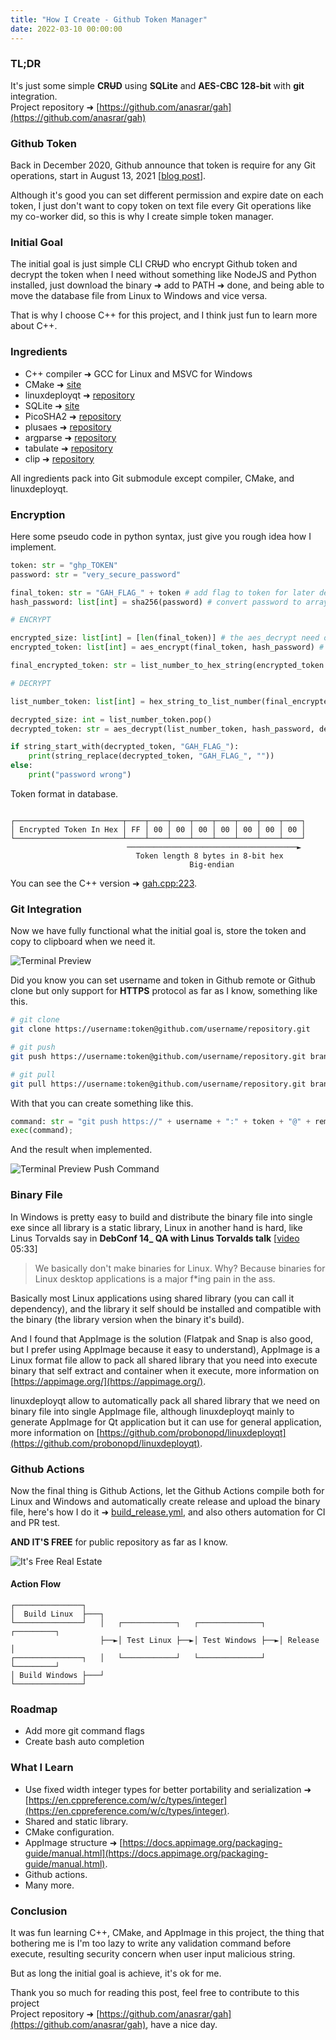 ```yaml
---
title: "How I Create - Github Token Manager"
date: 2022-03-10 00:00:00
---
```


### TL;DR

It's just some simple **CR~~U~~D** using **SQLite** and **AES-CBC 128-bit** with **git** integration.  
Project repository ➜ [https://github.com/anasrar/gah](https://github.com/anasrar/gah)

### Github Token

Back in December 2020, Github announce that token is require for any Git operations, start in August 13, 2021 [[blog post](https://github.blog/2020-12-15-token-authentication-requirements-for-git-operations/)].

Although it's good you can set different permission and expire date on each token, I just don't want to copy token on text file every Git operations like my co-worker did, so this is why I create simple token manager.

### Initial Goal

The initial goal is just simple CLI CR~~U~~D who encrypt Github token and decrypt the token when I need without something like NodeJS and Python installed, just download the binary ➜ add to PATH ➜ done, and being able to move the database file from Linux to Windows and vice versa.

That is why I choose C++ for this project, and I think just fun to learn more about C++.

### Ingredients

- C++ compiler ➜ GCC for Linux and MSVC for Windows
- CMake ➜ [site](https://cmake.org/)
- linuxdeployqt ➜ [repository](https://github.com/probonopd/linuxdeployqt)
- SQLite ➜ [site](https://www.sqlite.org/index.html)
- PicoSHA2 ➜ [repository](https://github.com/okdshin/PicoSHA2)
- plusaes ➜ [repository](https://github.com/kkAyataka/plusaes)
- argparse ➜ [repository](https://github.com/p-ranav/argparse)
- tabulate ➜ [repository](https://github.com/p-ranav/tabulate)
- clip ➜ [repository](https://github.com/dacap/clip)

All ingredients pack into Git submodule except compiler, CMake, and linuxdeployqt.

### Encryption

Here some pseudo code in python syntax, just give you rough idea how I implement.

```python
token: str = "ghp_TOKEN"
password: str = "very_secure_password"

final_token: str = "GAH_FLAG_" + token # add flag to token for later decrypt check
hash_password: list[int] = sha256(password) # convert password to array of number (0 - 255)

# ENCRYPT

encrypted_size: list[int] = [len(final_token)] # the aes_decrypt need original string length
encrypted_token: list[int] = aes_encrypt(final_token, hash_password) # encrypt final_token with hash_password, resulting array of number 0 - 255

final_encrypted_token: str = list_number_to_hex_string(encrypted_token + encrypted_size) # convert array number to hex string and store to database

# DECRYPT

list_number_token: list[int] = hex_string_to_list_number(final_encrypted_token)

decrypted_size: int = list_number_token.pop()
decrypted_token: str = aes_decrypt(list_number_token, hash_password, decrypted_size)

if string_start_with(decrypted_token, "GAH_FLAG_"):
    print(string_replace(decrypted_token, "GAH_FLAG_", ""))
else:
    print("password wrong")

```

Token format in database.

```text

┌────────────────────────┬────┬────┬────┬────┬────┬────┬────┬────┐
│ Encrypted Token In Hex │ FF │ 00 │ 00 │ 00 │ 00 │ 00 │ 00 │ 00 │
└────────────────────────┴────┴────┴────┴────┴────┴────┴────┴────┘
                          ──────────────────────────────────────►
                            Token length 8 bytes in 8-bit hex
                                        Big-endian
```

You can see the C++ version ➜ [gah.cpp:223](https://github.com/anasrar/gah/blob/ee1e0de5975a7fa6cbf84694d47b0c929401a3b7/src/gah.cpp#L223).

### Git Integration

Now we have fully functional what the initial goal is, store the token and copy to clipboard when we need it.

![Terminal Preview](/post_images/0.png "Terminal Preview")

Did you know you can set username and token in Github remote or Github clone but only support for **HTTPS** protocol as far as I know, something like this.

```bash
# git clone
git clone https://username:token@github.com/username/repository.git

# git push
git push https://username:token@github.com/username/repository.git branch

# git pull
git pull https://username:token@github.com/username/repository.git branch
```

With that you can create something like this.

```python
command: str = "git push https://" + username + ":" + token + "@" + remove_http(remote) + " " + branch;
exec(command);
```

And the result when implemented.

![Terminal Preview Push Command](/post_images/1.png "Terminal Preview Push Command")

### Binary File

In Windows is pretty easy to build and distribute the binary file into single exe since all library is a static library, Linux in another hand is hard, like Linus Torvalds say in **DebConf 14_ QA with Linus Torvalds talk** [[video](https://youtu.be/5PmHRSeA2c8?t=333) 05:33]

> We basically don't make binaries for Linux. Why? Because binaries for Linux desktop applications is a major f*ing pain in the ass.

Basically most Linux applications using shared library (you can call it dependency), and the library it self should be installed and compatible with the binary (the library version when the binary it's build).

And I found that AppImage is the solution (Flatpak and Snap is also good, but I prefer using AppImage because it easy to understand), AppImage is a Linux format file allow to pack all shared library that you need into execute binary that self extract and container when it execute, more information on [https://appimage.org/](https://appimage.org/).

linuxdeployqt allow to automatically pack all shared library that we need on binary file into single AppImage file, although linuxdeployqt mainly to generate AppImage for Qt application but it can use for general application, more information on [https://github.com/probonopd/linuxdeployqt](https://github.com/probonopd/linuxdeployqt).

### Github Actions

Now the final thing is Github Actions, let the Github Actions compile both for Linux and Windows and automatically create release and upload the binary file, here's how I do it ➜ [build_release.yml](https://github.com/anasrar/gah/blob/main/.github/workflows/build_release.yml), and also others automation for CI and PR test.

**AND IT'S FREE** for public repository as far as I know.

![It's Free Real Estate](https://c.tenor.com/sP4SQzZ4I1AAAAAM/minecraft-free-real-estate.gif "It's Free Real Estate")

#### Action Flow

```text
┌───────────────┐
│  Build Linux  ├───┐
└───────────────┘   │   ┌────────────┐   ┌──────────────┐   ┌─────────┐
                    ├──►│ Test Linux ├──►│ Test Windows ├──►│ Release │
┌───────────────┐   │   └────────────┘   └──────────────┘   └─────────┘
│ Build Windows ├───┘
└───────────────┘
```

### Roadmap

- Add more git command flags
- Create bash auto completion

### What I Learn

- Use fixed width integer types for better portability and serialization ➜ [https://en.cppreference.com/w/c/types/integer](https://en.cppreference.com/w/c/types/integer).
- Shared and static library.
- CMake configuration.
- AppImage structure ➜ [https://docs.appimage.org/packaging-guide/manual.html](https://docs.appimage.org/packaging-guide/manual.html).
- Github actions.
- Many more.

### Conclusion

It was fun learning C++, CMake, and AppImage in this project, the thing that bothering me is I'm too lazy to write any validation command before execute, resulting security concern when user input malicious string.

But as long the initial goal is achieve, it's ok for me.

Thank you so much for reading this post, feel free to contribute to this project  
Project repository ➜ [https://github.com/anasrar/gah](https://github.com/anasrar/gah), have a nice day.

